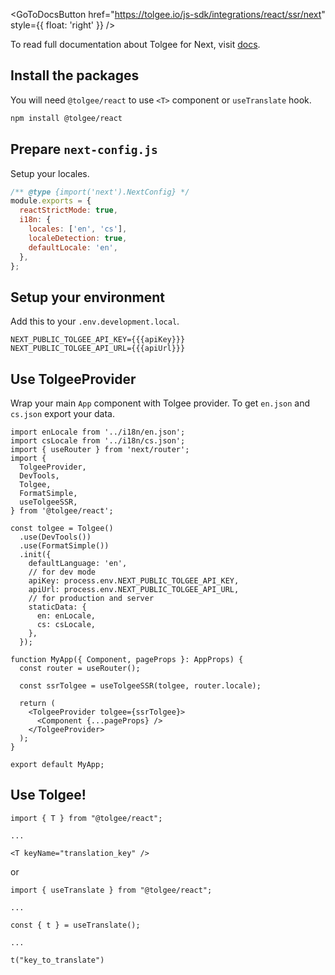 
<GoToDocsButton
  href="https://tolgee.io/js-sdk/integrations/react/ssr/next"
  style={{ float: 'right' }}
/>

To read full documentation about Tolgee for Next, visit [docs](https://tolgee.io/js-sdk/integrations/react/ssr/next).

## Install the packages

You will need `@tolgee/react` to use `<T>` component or `useTranslate` hook.

```sh
npm install @tolgee/react
```

## Prepare `next-config.js`

Setup your locales.

```javascript
/** @type {import('next').NextConfig} */
module.exports = {
  reactStrictMode: true,
  i18n: {
    locales: ['en', 'cs'],
    localeDetection: true,
    defaultLocale: 'en',
  },
};
```

## Setup your environment

Add this to your `.env.development.local`.

```dotenv
NEXT_PUBLIC_TOLGEE_API_KEY={{{apiKey}}}
NEXT_PUBLIC_TOLGEE_API_URL={{{apiUrl}}}
```

## Use TolgeeProvider

Wrap your main `App` component with Tolgee provider. To get `en.json` and `cs.json` export your data.

```tsx title="_app.tsx"
import enLocale from '../i18n/en.json';
import csLocale from '../i18n/cs.json';
import { useRouter } from 'next/router';
import {
  TolgeeProvider,
  DevTools,
  Tolgee,
  FormatSimple,
  useTolgeeSSR,
} from '@tolgee/react';

const tolgee = Tolgee()
  .use(DevTools())
  .use(FormatSimple())
  .init({
    defaultLanguage: 'en',
    // for dev mode
    apiKey: process.env.NEXT_PUBLIC_TOLGEE_API_KEY,
    apiUrl: process.env.NEXT_PUBLIC_TOLGEE_API_URL,
    // for production and server
    staticData: {
      en: enLocale,
      cs: csLocale,
    },
  });

function MyApp({ Component, pageProps }: AppProps) {
  const router = useRouter();

  const ssrTolgee = useTolgeeSSR(tolgee, router.locale);

  return (
    <TolgeeProvider tolgee={ssrTolgee}>
      <Component {...pageProps} />
    </TolgeeProvider>
  );
}

export default MyApp;
```

## Use Tolgee!

```tsx
import { T } from "@tolgee/react";

...

<T keyName="translation_key" />
```

or

```tsx
import { useTranslate } from "@tolgee/react";

...

const { t } = useTranslate();

...

t("key_to_translate")
```
